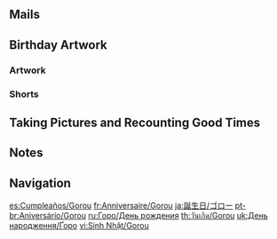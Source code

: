 {{Birthday Intro}}

==Mails==
{{Mails by Category Table|Gorou Birthday Mails|noheader=1}}

==Birthday Artwork==
===Artwork===
{{Artwork by Category Table
|Character Birthday Artwork
|category = Gorou Birthday Artwork
|header = Gorou's Birthday Artwork
}}

===Shorts===
{{Artwork by Category Table
|Character Shorts
|category = Gorou Birthday Artwork
|header = Gorou's Birthday Shorts
}}

==Taking Pictures and Recounting Good Times==
{{Transclude|Taking Pictures and Recounting Good Times/Gorou|Stories|main=1|top=1}}

==Notes==
{{Reflist|note=1}}

==Navigation==
{{Character Navbox|Birthday}}

[[es:Cumpleaños/Gorou]]
[[fr:Anniversaire/Gorou]]
[[ja:誕生日/ゴロー]]
[[pt-br:Aniversário/Gorou]]
[[ru:Горо/День рождения]]
[[th:วันเกิด/Gorou]]
[[uk:День народження/Ґоро]]
[[vi:Sinh Nhật/Gorou]]